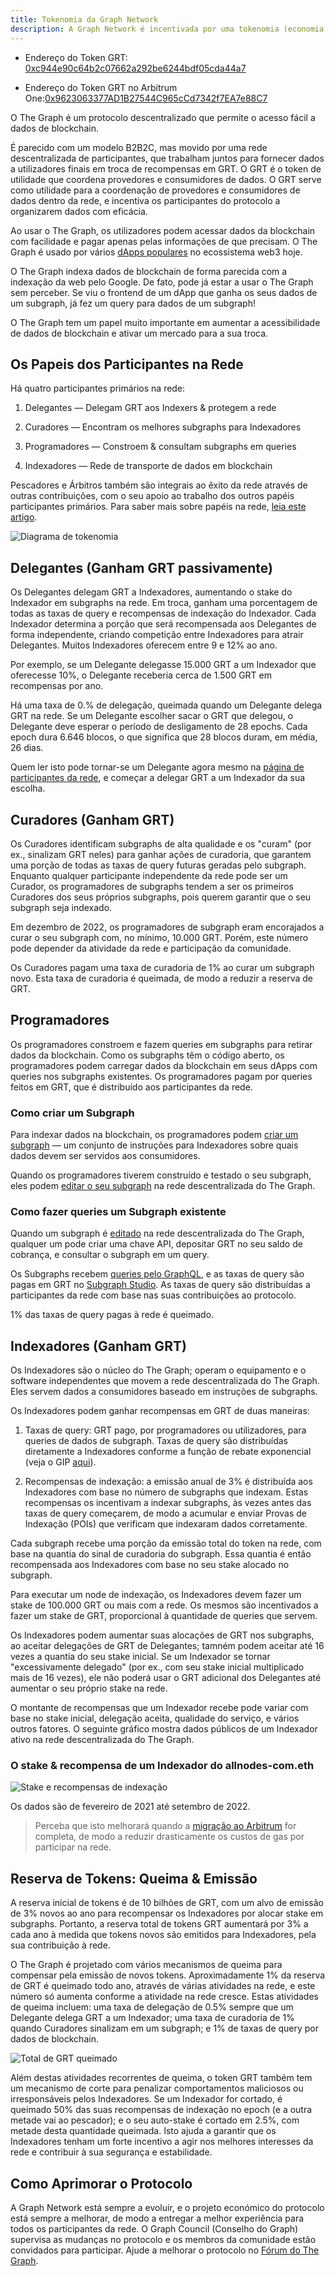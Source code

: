 ```yaml
---
title: Tokenomia da Graph Network
description: A Graph Network é incentivada por uma tokenomia (economia de token) poderosa. Aqui está como funciona o GRT, o token nativo de utilidades de trabalho no The Graph.
---
```


- Endereço do Token GRT: [0xc944e90c64b2c07662a292be6244bdf05cda44a7](https://etherscan.io/token/0xc944e90c64b2c07662a292be6244bdf05cda44a7)

- Endereço do Token GRT no Arbitrum One:[0x9623063377AD1B27544C965cCd7342f7EA7e88C7](https://arbiscan.io/token/0x9623063377ad1b27544c965ccd7342f7ea7e88c7)

O The Graph é um protocolo descentralizado que permite o acesso fácil a dados de blockchain.

É parecido com um modelo B2B2C, mas movido por uma rede descentralizada de participantes, que trabalham juntos para fornecer dados a utilizadores finais em troca de recompensas em GRT. O GRT é o token de utilidade que coordena provedores e consumidores de dados. O GRT serve como utilidade para a coordenação de provedores e consumidores de dados dentro da rede, e incentiva os participantes do protocolo a organizarem dados com eficácia.

Ao usar o The Graph, os utilizadores podem acessar dados da blockchain com facilidade e pagar apenas pelas informações de que precisam. O The Graph é usado por vários [dApps populares](https://thegraph.com/explorer) no ecossistema web3 hoje.

O The Graph indexa dados de blockchain de forma parecida com a indexação da web pelo Google. De fato, pode já estar a usar o The Graph sem perceber. Se viu o frontend de um dApp que ganha os seus dados de um subgraph, já fez um query para dados de um subgraph!

O The Graph tem um papel muito importante em aumentar a acessibilidade de dados de blockchain e ativar um mercado para a sua troca.

## Os Papeis dos Participantes na Rede

Há quatro participantes primários na rede:

1.  Delegantes — Delegam GRT aos Indexers & protegem a rede

2.  Curadores — Encontram os melhores subgraphs para Indexadores

3.  Programadores — Constroem & consultam subgraphs em queries

4.  Indexadores — Rede de transporte de dados em blockchain

Pescadores e Árbitros também são integrais ao êxito da rede através de outras contribuições, com o seu apoio ao trabalho dos outros papéis participantes primários. Para saber mais sobre papéis na rede, [leia este artigo](https://thegraph.com/blog/the-graph-grt-token-economics/).

![Diagrama de tokenomia](/img/updated-tokenomics-image.png)

## Delegantes (Ganham GRT passivamente)

Os Delegantes delegam GRT a Indexadores, aumentando o stake do Indexador em subgraphs na rede. Em troca, ganham uma porcentagem de todas as taxas de query e recompensas de indexação do Indexador. Cada Indexador determina a porção que será recompensada aos Delegantes de forma independente, criando competição entre Indexadores para atrair Delegantes. Muitos Indexadores oferecem entre 9 e 12% ao ano.

Por exemplo, se um Delegante delegasse 15.000 GRT a um Indexador que oferecesse 10%, o Delegante receberia cerca de 1.500 GRT em recompensas por ano.

Há uma taxa de 0.% de delegação, queimada quando um Delegante delega GRT na rede. Se um Delegante escolher sacar o GRT que delegou, o Delegante deve esperar o período de desligamento de 28 epochs. Cada epoch dura 6.646 blocos, o que significa que 28 blocos duram, em média, 26 dias.

Quem ler isto pode tornar-se um Delegante agora mesmo na [página de participantes da rede](https://thegraph.com/explorer/participants/indexers), e começar a delegar GRT a um Indexador da sua escolha.

## Curadores (Ganham GRT)

Os Curadores identificam subgraphs de alta qualidade e os "curam" (por ex., sinalizam GRT neles) para ganhar ações de curadoria, que garantem uma porção de todas as taxas de query futuras geradas pelo subgraph. Enquanto qualquer participante independente da rede pode ser um Curador, os programadores de subgraphs tendem a ser os primeiros Curadores dos seus próprios subgraphs, pois querem garantir que o seu subgraph seja indexado.

Em dezembro de 2022, os programadores de subgraph eram encorajados a curar o seu subgraph com, no mínimo, 10.000 GRT. Porém, este número pode depender da atividade da rede e participação da comunidade.

Os Curadores pagam uma taxa de curadoria de 1% ao curar um subgraph novo. Esta taxa de curadoria é queimada, de modo a reduzir a reserva de GRT.

## Programadores

Os programadores constroem e fazem queries em subgraphs para retirar dados da blockchain. Como os subgraphs têm o código aberto, os programadores podem carregar dados da blockchain em seus dApps com queries nos subgraphs existentes. Os programadores pagam por queries feitos em GRT, que é distribuído aos participantes da rede.

### Como criar um Subgraph

Para indexar dados na blockchain, os programadores podem [criar um subgraph](/developing/creating-a-subgraph/) — um conjunto de instruções para Indexadores sobre quais dados devem ser servidos aos consumidores.

Quando os programadores tiverem construído e testado o seu subgraph, eles podem [editar o seu subgraph](/publishing/publishing-a-subgraph/) na rede descentralizada do The Graph.

### Como fazer queries um Subgraph existente

Quando um subgraph é [editado](https://thegraph.com/docs/en/publishing/publishing-a-subgraph/) na rede descentralizada do The Graph, qualquer um pode criar uma chave API, depositar GRT no seu saldo de cobrança, e consultar o subgraph em um query.

Os Subgraphs recebem [queries pelo GraphQL](/querying/querying-the-graph/), e as taxas de query são pagas em GRT no [Subgraph Studio](https://thegraph.com/studio/). As taxas de query são distribuídas a participantes da rede com base nas suas contribuições ao protocolo.

1% das taxas de query pagas à rede é queimado.

## Indexadores (Ganham GRT)

Os Indexadores são o núcleo do The Graph; operam o equipamento e o software independentes que movem a rede descentralizada do The Graph. Eles servem dados a consumidores baseado em instruções de subgraphs.

Os Indexadores podem ganhar recompensas em GRT de duas maneiras:

1.  Taxas de query: GRT pago, por programadores ou utilizadores, para queries de dados de subgraph. Taxas de query são distribuídas diretamente a Indexadores conforme a função de rebate exponencial (veja o GIP [aqui](https://forum.thegraph.com/t/gip-0051-exponential-query-fee-rebates-for-indexers/4162)).

2.  Recompensas de indexação: a emissão anual de 3% é distribuída aos Indexadores com base no número de subgraphs que indexam. Estas recompensas os incentivam a indexar subgraphs, às vezes antes das taxas de query começarem, de modo a acumular e enviar Provas de Indexação (POIs) que verificam que indexaram dados corretamente.

Cada subgraph recebe uma porção da emissão total do token na rede, com base na quantia do sinal de curadoria do subgraph. Essa quantia é então recompensada aos Indexadores com base no seu stake alocado no subgraph.

Para executar um node de indexação, os Indexadores devem fazer um stake de 100.000 GRT ou mais com a rede. Os mesmos são incentivados a fazer um stake de GRT, proporcional à quantidade de queries que servem.

Os Indexadores podem aumentar suas alocações de GRT nos subgraphs, ao aceitar delegações de GRT de Delegantes; tamném podem aceitar até 16 vezes a quantia do seu stake inicial. Se um Indexador se tornar "excessivamente delegado" (por ex., com seu stake inicial multiplicado mais de 16 vezes), ele não poderá usar o GRT adicional dos Delegantes até aumentar o seu próprio stake na rede.

O montante de recompensas que um Indexador recebe pode variar com base no stake inicial, delegação aceita, qualidade do serviço, e vários outros fatores. O seguinte gráfico mostra dados públicos de um Indexador ativo na rede descentralizada do The Graph.

### O stake & recompensa de um Indexador do allnodes-com.eth

![Stake e recompensas de indexação](/img/indexing-stake-and-income.png)

Os dados são de fevereiro de 2021 até setembro de 2022.

> Perceba que isto melhorará quando a [migração ao Arbitrum](https://forum.thegraph.com/t/gip-0037-the-graph-arbitrum-deployment-with-linear-rewards-minted-in-l2/3551) for completa, de modo a reduzir drasticamente os custos de gas por participar na rede.

## Reserva de Tokens: Queima & Emissão

A reserva inicial de tokens é de 10 bilhões de GRT, com um alvo de emissão de 3% novos ao ano para recompensar os Indexadores por alocar stake em subgraphs. Portanto, a reserva total de tokens GRT aumentará por 3% a cada ano à medida que tokens novos são emitidos para Indexadores, pela sua contribuição à rede.

O The Graph é projetado com vários mecanismos de queima para compensar pela emissão de novos tokens. Aproximadamente 1% da reserva de GRT é queimado todo ano, através de várias atividades na rede, e este número só aumenta conforme a atividade na rede cresce. Estas atividades de queima incluem: uma taxa de delegação de 0.5% sempre que um Delegante delega GRT a um Indexador; uma taxa de curadoria de 1% quando Curadores sinalizam em um subgraph; e 1% de taxas de query por dados de blockchain.

![Total de GRT queimado](/img/total-burned-grt.jpeg)

Além destas atividades recorrentes de queima, o token GRT também tem um mecanismo de corte para penalizar comportamentos maliciosos ou irresponsáveis pelos Indexadores. Se um Indexador for cortado, é queimado 50% das suas recompensas de indexação no epoch (e a outra metade vai ao pescador); e o seu auto-stake é cortado em 2.5%, com metade desta quantidade queimada. Isto ajuda a garantir que os Indexadores tenham um forte incentivo a agir nos melhores interesses da rede e contribuir à sua segurança e estabilidade.

## Como Aprimorar o Protocolo

A Graph Network está sempre a evoluir, e o projeto económico do protocolo está sempre a melhorar, de modo a entregar a melhor experiência para todos os participantes da rede. O Graph Council (Conselho do Graph) supervisa as mudanças no protocolo e os membros da comunidade estão convidados para participar. Ajude a melhorar o protocolo no [Fórum do The Graph](https://forum.thegraph.com/).
